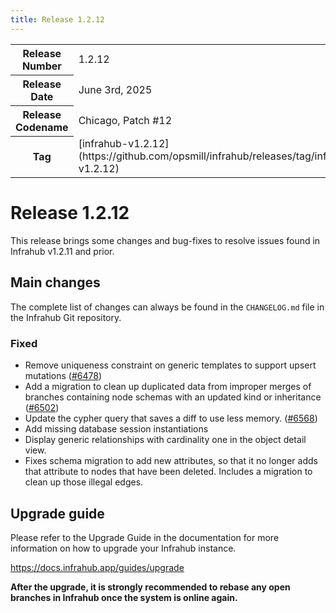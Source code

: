 ```yaml
---
title: Release 1.2.12
---
```

<table>
  <tbody>
    <tr>
      <th>Release Number</th>
      <td>1.2.12</td>
    </tr>
    <tr>
      <th>Release Date</th>
      <td>June 3rd, 2025</td>
    </tr>
    <tr>
      <th>Release Codename</th>
      <td>Chicago, Patch #12</td>
    </tr>
    <tr>
      <th>Tag</th>
      <td>[infrahub-v1.2.12](https://github.com/opsmill/infrahub/releases/tag/infrahub-v1.2.12)</td>
    </tr>
  </tbody>
</table>

# Release 1.2.12

This release brings some changes and bug-fixes to resolve issues found in Infrahub v1.2.11 and prior.

## Main changes

The complete list of changes can always be found in the `CHANGELOG.md` file in the Infrahub Git repository.

### Fixed

- Remove uniqueness constraint on generic templates to support upsert mutations ([#6478](https://github.com/opsmill/infrahub/issues/6478))
- Add a migration to clean up duplicated data from improper merges of branches containing node schemas with an updated kind or inheritance ([#6502](https://github.com/opsmill/infrahub/issues/6502))
- Update the cypher query that saves a diff to use less memory. ([#6568](https://github.com/opsmill/infrahub/issues/6568))
- Add missing database session instantiations
- Display generic relationships with cardinality one in the object detail view.
- Fixes schema migration to add new attributes, so that it no longer adds that attribute to nodes that have been deleted. Includes a migration to clean up those illegal edges.

## Upgrade guide

Please refer to the Upgrade Guide in the documentation for more information on how to upgrade your Infrahub instance.

https://docs.infrahub.app/guides/upgrade

**After the upgrade, it is strongly recommended to rebase any open branches in Infrahub once the system is online again.**
